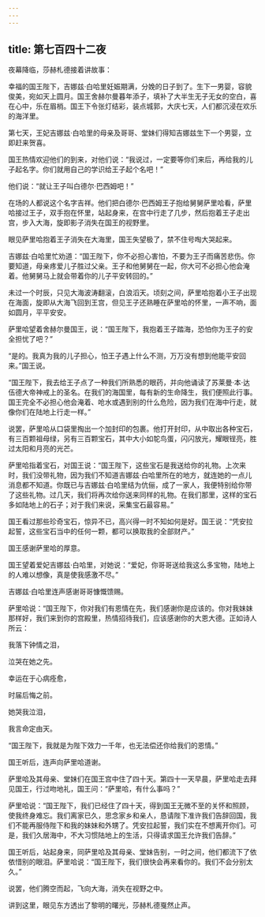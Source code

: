 ```yaml
---
---
---
```

title: 第七百四十二夜
---






夜幕降临，莎赫札德接着讲故事：





幸福的国王陛下，吉娜兹·白哈里妊娠期满，分娩的日子到了。生下一男婴，容貌俊美，宛如天上圆月。国王舍赫尔曼暮年添子，填补了大半生无子无女的空白，喜在心中，乐在眉梢。国王下令张灯结彩，装点城郭，大庆七天，人们都沉浸在欢乐的海洋里。

第七天，王妃吉娜兹·白哈里的母亲及哥哥、堂妹们得知吉娜兹生下一个男婴，立即赶来贺喜。

国王热情欢迎他们的到来，对他们说：“我说过，一定要等你们来后，再给我的儿子起名字。你们就用自己的学识给王子起个名吧！”

他们说：“就让王子叫白德尔·巴西姆吧！”

在场的人都说这个名字吉祥。他们把白德尔·巴西姆王子抱给舅舅萨里哈看，萨里哈接过王子，双手抱在怀里，站起身来，在宫中行走了几步，然后抱着王子走出宫，步入大海，旋即影子消失在国王的视野里。

眼见萨里哈抱着王子消失在大海里，国王失望极了，禁不住号啕大哭起来。

吉娜兹·白哈里忙劝道：“国王陛下，你不必担心害怕，不要为王子而痛苦悲伤。你要知道，母亲疼爱儿子胜过父亲。王子和他舅舅在一起，你大可不必担心他会淹着。他舅舅马上就会带着你的儿子平安转回的。”

未过一个时辰，只见大海波涛翻滚，白浪滔天。顷刻之间，萨里哈抱着小王子出现在海面，旋即从大海飞回到王宫，但见王子还熟睡在萨里哈的怀里，一声不响，面如圆月，平平安安。

萨里哈望着舍赫尔曼国王，说：“国王陛下，我抱着王子踏海，恐怕你为王子的安全担忧了吧？”

“是的。我真为我的儿子担心，怕王子遇上什么不测，万万没有想到他能平安回来。”国王说。

“国王陛下，我去给王子点了一种我们所熟悉的眼药，并向他诵读了苏莱曼·本·达伍德大帝神戒上的圣名。在我们的海国里，每有新的生命降生，我们便照此行事。国王完全不必担心他会淹着、呛水或遇到别的什么危险，因为我们在海中行走，就像你们在陆地上行走一样。”

说罢，萨里哈从口袋里掏出一个加封印的包裹。他打开封印，从中取出各种宝石，有三百颗祖母绿，另有三百颗宝石，其中大小如鸵鸟蛋，闪闪放光，耀眼锃亮，胜过太阳和月亮的光芒。

萨里哈指着宝石，对国王说：“国王陛下，这些宝石是我送给你的礼物。上次来时，我们没带礼物，因为我们不知道吉娜兹·白哈里所在的地方，就连她的一点儿消息都不知道。你既已与吉娜兹·白哈里结为伉俪，成了一家人，我便特别给你带了这些礼物。过几天，我们将再次给你送来同样的礼物。在我们那里，这样的宝石多如陆地上的石子；对于我们来说，采集宝石最容易。”

国王看过那些珍奇宝石，惊异不已，高兴得一时不知如何是好。国王说：“凭安拉起誓，这些宝石当中的任何一颗，都可以换取我的全部财产。”

国王感谢萨里哈的厚意。

国王望着爱妃吉娜兹·白哈里，对她说：“爱妃，你哥哥送给我这么多宝物，陆地上的人难以想像，真是使我感激不尽。”

吉娜兹·白哈里连声感谢哥哥慷慨馈赐。

萨里哈说：“国王陛下，你对我们有恩情在先，我们感谢你是应该的。你对我妹妹那样好，我们来到你的宫殿里，热情招待我们，应该感谢你的大恩大德。正如诗人所云：


我落下钟情之泪，

泣哭在她之先。

幸运在于心病痊愈，

时届后悔之前。

她哭我泣泪，

我言命定由天。



“国王陛下，我就是为陛下效力一千年，也无法偿还你给我们的恩情。”

国王听后，连声向萨里哈道谢。

萨里哈及其母亲、堂妹们在国王宫中住了四十天。第四十一天早晨，萨里哈走去拜见国王，行过吻地礼，国王问：“萨里哈，有什么事吗？”

萨里哈说：“国王陛下，我们已经住了四十天，得到国王无微不至的关怀和照顾，使我终身难忘。我们离家已久，思念家乡和亲人，恳请陛下准许我们告辞回国，我们不能再服侍陛下和我的妹妹和外甥了。凭安拉起誓，我们实在不想离开你们。可是，我们久居海中，不大习惯陆地上的生活，只得请求国王允许我们告辞。”

国王听后，站起身来，同萨里哈及其母亲、堂妹告别，一时之间，他们都流下了依依惜别的眼泪。萨里哈说：“国王陛下，我们很快会再来看你的。我们不会分别太久。”

说罢，他们腾空而起，飞向大海，消失在视野之中。





讲到这里，眼见东方透出了黎明的曙光，莎赫札德戛然止声。